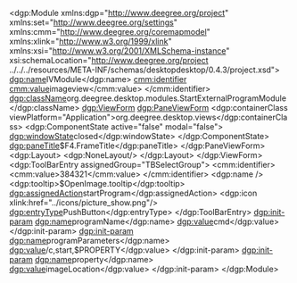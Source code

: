 <?xml version="1.0" encoding="UTF-8"?>
<dgp:Module xmlns:dgp="http://www.deegree.org/project" xmlns:set="http://www.deegree.org/settings" xmlns:cmm="http://www.deegree.org/coremapmodel" xmlns:xlink="http://www.w3.org/1999/xlink" xmlns:xsi="http://www.w3.org/2001/XMLSchema-instance"
	xsi:schemaLocation="http://www.deegree.org/project ../../../resources/META-INF/schemas/desktopdesktop/0.4.3/project.xsd">
	<dgp:name>IVModule</dgp:name>
	<cmm:identifier>
		<cmm:value>imageview</cmm:value>
	</cmm:identifier>
	<dgp:className>org.deegree.desktop.modules.StartExternalProgramModule
	</dgp:className>
	<dgp:ViewForm>
		<dgp:PaneViewForm>
			<dgp:containerClass viewPlatform="Application">org.deegree.desktop.views</dgp:containerClass>
			<dgp:ComponentState active="false" modal="false">
				<dgp:windowState>closed</dgp:windowState>
			</dgp:ComponentState>
			<dgp:paneTitle>$F4.FrameTitle</dgp:paneTitle>
		</dgp:PaneViewForm>
		<dgp:Layout>
			<dgp:NoneLayout/>
		</dgp:Layout>
	</dgp:ViewForm>
	<dgp:ToolBarEntry assignedGroup="TBSelectGroup">
		<cmm:identifier>
			<cmm:value>384321</cmm:value>
		</cmm:identifier>
		<dgp:name />
		<dgp:tooltip>$OpenImage.tooltip</dgp:tooltip>
		<dgp:assignedAction>startProgram</dgp:assignedAction>
		<dgp:icon xlink:href="../icons/picture_show.png"/>
		<dgp:entryType>PushButton</dgp:entryType>
	</dgp:ToolBarEntry>
	<!-- set:HelpContext>
		<set:page mainPage="true">
			<cmm:OnlineResource xlink:href="./help/externalprogrammodule/external_programs.de.html"/>
			<set:keyword>Externe Programme starten</set:keyword>
		</set:page>
	</set:HelpContext-->
	<dgp:init-param>
		<dgp:name>programName</dgp:name>
		<dgp:value>cmd</dgp:value>
	</dgp:init-param>
	<dgp:init-param>
		<dgp:name>programParameters</dgp:name>
		<dgp:value>/c,start,$PROPERTY</dgp:value>
	</dgp:init-param>
	<dgp:init-param>
		<dgp:name>property</dgp:name>
		<dgp:value>imageLocation</dgp:value>
	</dgp:init-param>
</dgp:Module>
